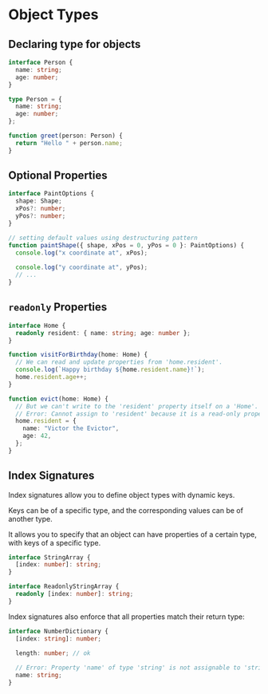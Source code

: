 # Object Types

## Declaring type for objects

```ts
interface Person {
  name: string;
  age: number;
}

type Person = {
  name: string;
  age: number;
};

function greet(person: Person) {
  return "Hello " + person.name;
}
```

## Optional Properties

```ts
interface PaintOptions {
  shape: Shape;
  xPos?: number;
  yPos?: number;
}

// setting default values using destructuring pattern
function paintShape({ shape, xPos = 0, yPos = 0 }: PaintOptions) {
  console.log("x coordinate at", xPos);
                                  
  console.log("y coordinate at", yPos);
  // ...
}
```

## `readonly` Properties

```ts
interface Home {
  readonly resident: { name: string; age: number };
}

function visitForBirthday(home: Home) {
  // We can read and update properties from 'home.resident'.
  console.log(`Happy birthday ${home.resident.name}!`);
  home.resident.age++;
}

function evict(home: Home) {
  // But we can't write to the 'resident' property itself on a 'Home'.
  // Error: Cannot assign to 'resident' because it is a read-only property.
  home.resident = {
    name: "Victor the Evictor",
    age: 42,
  };
}
```

## Index Signatures

Index signatures allow you to define object types with dynamic keys.

Keys can be of a specific type, and the corresponding values can be of another type.

It allows you to specify that an object can have properties of a certain type, with keys of a specific type.

```ts
interface StringArray {
  [index: number]: string;
}

interface ReadonlyStringArray {
  readonly [index: number]: string;
}
```

Index signatures also enforce that all properties match their return type:

```ts
interface NumberDictionary {
  [index: string]: number;

  length: number; // ok
  
  // Error: Property 'name' of type 'string' is not assignable to 'string' index type 'number'.
  name: string;
}
```
